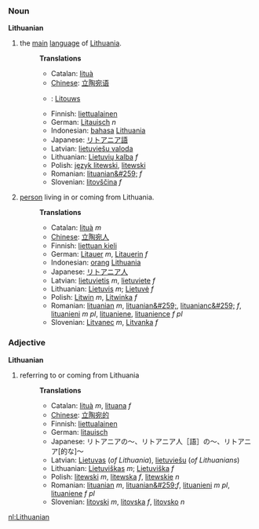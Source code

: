 ===Noun===
'''Lithuanian'''
#the [[main]] [[language]] of [[Lithuania]].
#:'''Translations'''
#:*Catalan: [[lituà]]
#:*[[Chinese]]: [[立陶宛语]] 
#:*{{nl}}: [[Litouws]]
#:*Finnish: [[liettualainen]]
#:*German: [[Litauisch]] ''n''
#:*Indonesian: [[bahasa]] [[Lithuania]]
#:*Japanese: [[リトアニア語]]
#:*Latvian: [[lietuviešu valoda]]
#:*Lithuanian: [[Lietuvių kalba]] ''f''
#:*Polish: [[język litewski]], [[litewski]]
#:*Romanian: [[lituanian&#259;]] ''f''
#:*Slovenian: [[litovščina]] ''f''
#:
#[[person]] living in or coming from Lithuania.
#:'''Translations'''
#:*Catalan: [[lituà]] ''m''
#:*[[Chinese]]: [[立陶宛人]] 
#:*Finnish: [[liettuan kieli]]
#:*German: [[Litauer]] ''m'', [[Litauerin]] ''f''
#:*Indonesian: [[orang]] [[Lithuania]]
#:*Japanese: [[リトアニア人]]
#:*Latvian: [[lietuvietis]] ''m'', [[lietuviete]] ''f''
#:*Lithuanian: [[Lietuvis]] ''m''; [[Lietuvė]] ''f''
#:*Polish: [[Litwin]] ''m'', [[Litwinka]] ''f''
#:*Romanian: [[lituanian]] ''m'', [[lituanian&#259;]], [[lituanianc&#259;]] ''f'', [[lituanieni]] ''m pl'', [[lituaniene]], [[lituanience]] ''f pl''
#:*Slovenian: [[Litvanec]] ''m'', [[Litvanka]] ''f''

===Adjective===
'''Lithuanian'''
#referring to or coming from Lithuania
#:'''Translations'''
#:*Catalan: [[lituà]] ''m'', [[lituana]] ''f''
#:*[[Chinese]]: [[立陶宛的]] 
#:*Finnish: [[liettualainen]]
#:*German: [[litauisch]]
#:*Japanese: リトアニアの～、リトアニア人［語］の～、リトアニア[的な]～
#:*Latvian: [[Lietuvas]] (''of Lithuania''), [[lietuviešu]] (''of Lithuanians'')
#:*Lithuanian: [[Lietuviškas]] ''m''; [[Lietuviška]] ''f''
#:*Polish: [[litewski]] ''m'', [[litewska]] ''f'', [[litewskie]] ''n''
#:*Romanian: [[lituanian]] ''m'', [[lituanian&#259;]]''f'', [[lituanieni]] ''m pl'', [[lituaniene]] ''f pl''
#:*Slovenian: [[litovski]] ''m'', [[litovska]] ''f'', [[litovsko]] ''n''

[[nl:Lithuanian]]